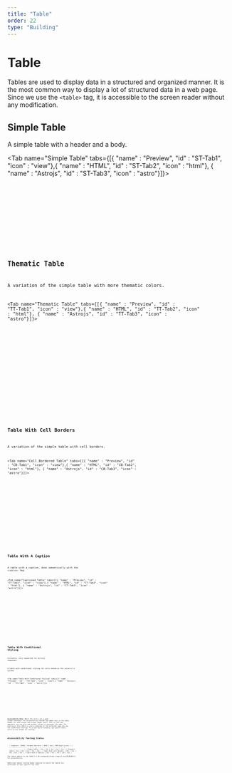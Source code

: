```yaml
---
title: "Table"
order: 22
type: "Building"
---
```



# Table

Tables are used to display data in a structured and organized manner. It is the most common way to display a lot of structured data in a web page. Since we use the `<table>` tag, it is accessible to the screen reader without any modification.

## Simple Table

A simple table with a header and a body.

<Tab name="Simple Table" tabs={[{ "name" : "Preview", "id" : "ST-Tab1", "icon" : "view"},{ "name" : "HTML", "id" : "ST-Tab2", "icon" : "html"}, { "name" : "Astrojs", "id" : "ST-Tab3", "icon" : "astro"}]}>

<section id ="ST-Tab1-panel" role="tabpanel" data-role="tabpanel" aria-labelledby="ST-Tab1">

<SimpleTable />

</section>

<section id ="ST-Tab2-panel" role="tabpanel" data-role="tabpanel" aria-labelledby="ST-Tab2" class="hidden">

<Code code={SimpleTableCode} lang="html" wrap="true" data-pagefind-ignore />

</section>

<section id ="ST-Tab3-panel" role="tabpanel" data-role="tabpanel" aria-labelledby="ST-Tab3" class="hidden">

<Code
  code={SimpleTableCodeAstro}
  lang="astro"
  title="SimpleTable.astro"
  wrap="true"
  data-pagefind-ignore
/>

</section>

</Tab>

## Thematic Table

A variation of the simple table with more thematic colors.

<Tab name="Thematic Table" tabs={[{ "name" : "Preview", "id" : "TT-Tab1", "icon" : "view"},{ "name" : "HTML", "id" : "TT-Tab2", "icon" : "html"}, { "name" : "Astrojs", "id" : "TT-Tab3", "icon" : "astro"}]}>

<section id ="TT-Tab1-panel" role="tabpanel" data-role="tabpanel" aria-labelledby="TT-Tab1">

<ThemeTable />

</section>

<section id ="TT-Tab2-panel" role="tabpanel" data-role="tabpanel" aria-labelledby="TT-Tab2" class="hidden">

<Code code={ThemeTableCode} lang="html" wrap="true" data-pagefind-ignore />

</section>

<section id ="TT-Tab3-panel" role="tabpanel" data-role="tabpanel" aria-labelledby="TT-Tab3" class="hidden">

<Code
  code={ThemeTableCodeAstro}
  lang="astro"
  title="ThemeTable.astro"
  wrap="true"
  data-pagefind-ignore
/>

</section>

</Tab>

## Table With Cell Borders

A variation of the simple table with cell borders.

<Tab name="Cell Bordered Table" tabs={[{ "name" : "Preview", "id" : "CB-Tab1", "icon" : "view"},{ "name" : "HTML", "id" : "CB-Tab2", "icon" : "html"}, { "name" : "Astrojs", "id" : "CB-Tab3", "icon" : "astro"}]}>

<section id ="CB-Tab1-panel" role="tabpanel" data-role="tabpanel" aria-labelledby="CB-Tab1">

<CellTable />

</section>

<section id ="CB-Tab2-panel" role="tabpanel" data-role="tabpanel" aria-labelledby="CB-Tab2" class="hidden">

<Code code={CellTableCode} lang="html" wrap="true" data-pagefind-ignore />

</section>

<section id ="CB-Tab3-panel" role="tabpanel" data-role="tabpanel" aria-labelledby="CB-Tab3" class="hidden">

<Code
  code={CellTableCodeAstro}
  lang="astro"
  title="CellBorderTable.astro"
  wrap="true"
  data-pagefind-ignore
/>

</section>

</Tab>

## Table With A Caption

A table with a caption, done semantically with the `<caption>` tag.

<Tab name="Captioned Table" tabs={[{ "name" : "Preview", "id" : "CT-Tab1", "icon" : "view"},{ "name" : "HTML", "id" : "CT-Tab2", "icon" : "html"}, { "name" : "Astrojs", "id" : "CT-Tab3", "icon" : "astro"}]}>

<section id ="CT-Tab1-panel" role="tabpanel" data-role="tabpanel" aria-labelledby="CT-Tab1">

<CaptionTable />

</section>

<section id ="CT-Tab2-panel" role="tabpanel" data-role="tabpanel" aria-labelledby="CT-Tab2" class="hidden">

<Code code={CaptionTableCode} lang="html" wrap="true" data-pagefind-ignore />

</section>

<section id ="CT-Tab3-panel" role="tabpanel" data-role="tabpanel" aria-labelledby="CT-Tab3" class="hidden">

<Code
  code={CaptionTableCodeAstro}
  lang="astro"
  title="CaptionTableVariants.astro"
  wrap="true"
  data-pagefind-ignore
/>

</section>

</Tab>

## Table With Conditional Styling

<Alert type="info">Currently, only supported for Astrojs component.</Alert>

A table with conditional styling for cells based on the value of a column.

<Tab name="Table With Conditional Styling" tabs={[{ "name" : "Preview", "id" : "TCS-Tab1", "icon" : "view"},{ "name" : "Astrojs", "id" : "TCS-Tab3", "icon" : "astro"}]}>

<section id ="TCS-Tab1-panel" role="tabpanel" data-role="tabpanel" aria-labelledby="TCS-Tab1">

<CondTable />

</section>

<section id ="TCS-Tab3-panel" role="tabpanel" data-role="tabpanel" aria-labelledby="TCS-Tab3" class="hidden">

<Code
  code={CondTableCodeAstro}
  lang="astro"
  title="CondTableVariants.astro"
  wrap="true"
  data-pagefind-ignore
/>

</section>

</Tab>

**Accessibility Note:** While the colors are a good visual indicator, for accessibility ravixUI has added text in the table header for both visual and screen reader users. This is just one approach, you can also add another column to represent the same. The styling in this table is just a showcase of the different ways you can use conditional styling. In a real-world scenario, you would likely stick to one format for styling.

## Accessibility Testing Status

<TableWrapper>
  | Component | NVDA | Windows Narrator | WAVE | Axe | IBM Equal Access | |
  ----------------------- | ---- | ---------------- | ---- | --- |
  ---------------- | | Simple Table | Yes | Yes | Yes | Yes | Yes | | Thematic
  Table | Yes | Yes | Yes | Yes | Yes | | Table With Cell Borders | Yes | Yes |
  Yes | Yes | Yes | | Table With A Caption | Yes | Yes | Yes | Yes | Yes |
</TableWrapper>
The tables adhere to the [WCAG 2.1 AA standards](https://www.w3.org/TR/WCAG21/)
for accessibility.

Additional manual testing maybe required to ensure the tables are accessible in your specific use case.

